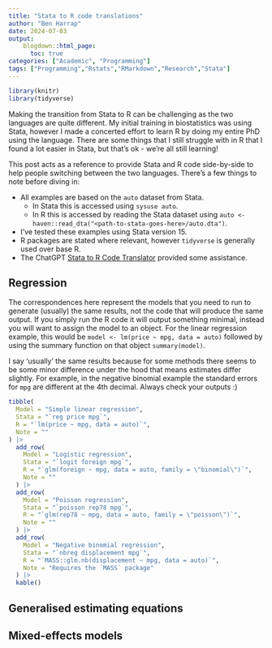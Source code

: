 ```yaml
---
title: "Stata to R code translations"
author: "Ben Harrap"
date: 2024-07-03
output:
    blogdown::html_page:
      toc: true
categories: ["Academic", "Programming"]
tags: ["Programming","Rstats","RMarkdown","Research","Stata"]
---
```


```r
library(knitr)
library(tidyverse)
```

Making the transition from Stata to R can be challenging as the two languages are quite different. My initial training in biostatistics was using Stata, however I made a concerted effort to learn R by doing my entire PhD using the language. There are some things that I still struggle with in R that I found a lot easier in Stata, but that's ok - we're all still learning! 

This post acts as a reference to provide Stata and R code side-by-side to help people switching between the two languages. There's a few things to note before diving in:

- All examples are based on the `auto` dataset from Stata.
  - In Stata this is accessed using `sysuse auto`.
  - In R this is accessed by reading the Stata dataset using `auto <- haven::read_dta("<path-to-stata-goes-here>/auto.dta")`.
- I've tested these examples using Stata version 15.
- R packages are stated where relevant, however `tidyverse` is generally used over base R.
- The ChatGPT <a href="https://chatgpt.com/g/g-dDlKTFvbT-stata-to-r-code-translator" target="_blank">Stata to R Code Translator</a> provided some assistance.

<!-- ## Data cleaning -->

## Regression

The correspondences here represent the models that you need to run to generate (usually) the same results, not the code that will produce the same output. If you simply run the R code it will output something minimal, instead you will want to assign the model to an object. For the linear regression example, this would be `model <- lm(price ~ mpg, data = auto)` followed by using the summary function on that object `summary(model)`. 

I say 'usually' the same results because for some methods there seems to be some minor difference under the hood that means estimates differ slightly. For example, in the negative binomial example the standard errors for `mpg` are different at the 4th decimal. Always check your outputs :)

```r
tibble(
  Model = "Simple linear regression",
  Stata = "`reg price mpg`",
  R = "`lm(price ~ mpg, data = auto)`",
  Note = ""
) |> 
  add_row(
    Model = "Logistic regression",
    Stata = "`logit foreign mpg`",
    R = "`glm(foreign ~ mpg, data = auto, family = \"binomial\")`",
    Note = ""
  ) |> 
  add_row(
    Model = "Poisson regression",
    Stata = "`poisson rep78 mpg`",
    R = "`glm(rep78 ~ mpg, data = auto, family = \"poisson\")`",
    Note = ""
  ) |> 
  add_row(
    Model = "Negative binomial regression",
    Stata = "`nbreg displacement mpg`",
    R = "`MASS::glm.nb(displacement ~ mpg, data = auto)`",
    Note = "Requires the `MASS` package"
  ) |> 
  kable()
```

## Generalised estimating equations



## Mixed-effects models



<!-- ## Data visualisation -->

<!-- ### Histograms -->



<!-- ### Density plots -->



<!-- ### Bar charts -->



<!-- ### Line charts -->



<!-- ### Box plots -->

